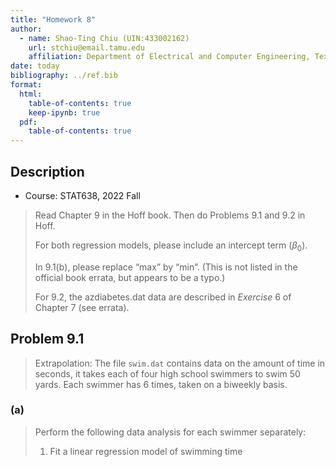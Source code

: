 ```yaml
---
title: "Homework 8"
author: 
  - name: Shao-Ting Chiu (UIN:433002162)
    url: stchiu@email.tamu.edu
    affiliation: Department of Electrical and Computer Engineering, Texas A\&M University
date: today
bibliography: ../ref.bib
format:
  html:
    table-of-contents: true
    keep-ipynb: true
  pdf:
    table-of-contents: true
---
```


## Description

- Course: STAT638, 2022 Fall

> Read Chapter 9 in the Hoff book. Then do Problems 9.1 and 9.2 in Hoff.
> 
> For both regression models, please include an intercept term ($\beta_0$).
> 
> In 9.1(b), please replace "max" by "min". (This is not listed in the official book errata, but appears to be a typo.)
> 
> For 9.2, the azdiabetes.dat data are described in *Exercise* 6 of Chapter 7 (see errata).



## Problem 9.1

> Extrapolation: The file `swim.dat` contains data on the amount of time in seconds, it takes each of four high school swimmers to swim $50$ yards. Each swimmer has $6$ times, taken on a biweekly basis.

### (a)

> Perform the following data analysis for each swimmer separately:
> 
> 1. Fit a linear regression model of swimming time
